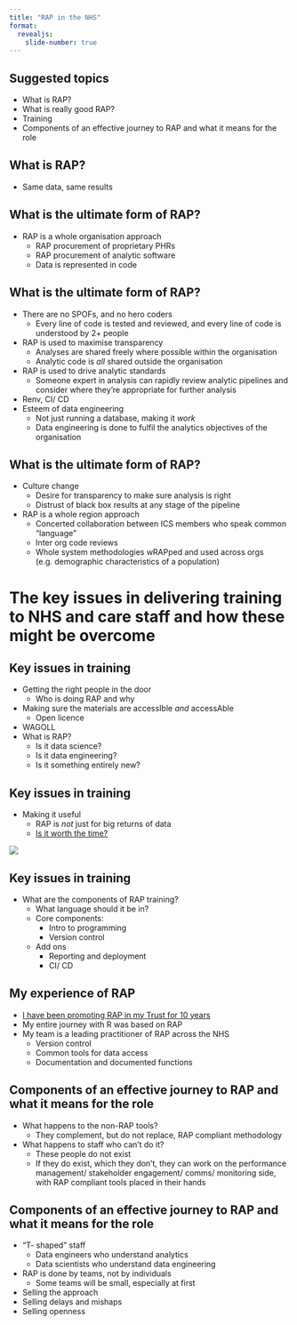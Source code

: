 ```yaml
---
title: "RAP in the NHS"
format: 
  revealjs: 
    slide-number: true
---
```


<!-- 

## Summary

It should cover:

* Your vision for RAP for NHS and care staff
* Your experience with RAP in your own team and organisation
* The key issues in delivering training to NHS and care staff and how these might be overcome
* Your reflections on the components of an effective journey to RAP and what this mean for this role -->

## Suggested topics

* What is RAP?
* What is really good RAP?
* Training
* Components of an effective journey to RAP and what it means for the role

## What is RAP?

* Same data, same results

## What is the ultimate form of RAP?

* RAP is a whole organisation approach
    * RAP procurement of proprietary PHRs
    * RAP procurement of analytic software
    * Data is represented in code

## What is the ultimate form of RAP?

* There are no SPOFs, and no hero coders
    * Every line of code is tested and reviewed, and every line of code is understood by 2+ people
* RAP is used to maximise transparency
    * Analyses are shared freely where possible within the organisation
    * Analytic code is *all* shared outside the organisation
* RAP is used to drive analytic standards
    * Someone expert in analysis can rapidly review analytic pipelines and consider where they're appropriate for further analysis
* Renv, CI/ CD
* Esteem of data engineering
    * Not just running a database, making it *work*
    * Data engineering is done to fulfil the analytics objectives of the organisation
    
## What is the ultimate form of RAP?

* Culture change
    * Desire for transparency to make sure analysis is right
    * Distrust of black box results at any stage of the pipeline
* RAP is a whole region approach
    * Concerted collaboration between ICS members who speak common "language"
    * Inter org code reviews
    * Whole system methodologies wRAPped and used across orgs (e.g. demographic characteristics of a population)

# The key issues in delivering training to NHS and care staff and how these might be overcome

## Key issues in training

* Getting the right people in the door
    * Who is doing RAP and why
* Making sure the materials are accessIble *and* accessAble
    * Open licence
* WAGOLL
* What is RAP? 
    * Is it data science?
    * Is it data engineering?
    * Is it something entirely new?

## Key issues in training

* Making it useful
    * RAP is *not* just for big returns of data
    * [Is it worth the time?](https://xkcd.com/1205/)
    
![](is_it_worth_the_time.png)
    
## Key issues in training

* What are the components of RAP training?
    * What language should it be in?
    * Core components:
        * Intro to programming
        * Version control
    * Add ons
        * Reporting and deployment
        * CI/ CD
        
## My experience of RAP

* [I have been promoting RAP in my Trust for 10 years](https://chrisbeeley.net/?p=1660)
* My entire journey with R was based on RAP
* My team is a leading practitioner of RAP across the NHS
    * Version control
    * Common tools for data access
    * Documentation and documented functions

## Components of an effective journey to RAP and what it means for the role

* What happens to the non-RAP tools?
    * They complement, but do not replace, RAP compliant methodology
* What happens to staff who can't do it?
    * These people do not exist
    * If they do exist, which they don't, they can work on the performance management/ stakeholder engagement/ comms/ monitoring side, with RAP compliant tools placed in their hands
    
## Components of an effective journey to RAP and what it means for the role

* "T- shaped" staff
    * Data engineers who understand analytics
    * Data scientists who understand data engineering
* RAP is done by teams, not by individuals
  * Some teams will be small, especially at first
* Selling the approach
* Selling delays and mishaps
* Selling openness

